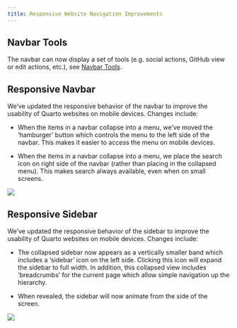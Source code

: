 ```yaml
---
title: Responsive Website Navigation Improvements
---
```


## Navbar Tools

The navbar can now display a set of tools (e.g. social actions, GitHub view or edit actions, etc.), see [Navbar Tools](/docs/websites/website-navigation.qmd#navbar-tools).

## Responsive Navbar

We've updated the responsive behavior of the navbar to improve the usability of Quarto websites on mobile devices. Changes include:

-   When the items in a navbar collapse into a menu, we've moved the 'hamburger' button which controls the menu to the left side of the navbar. This makes it easier to access the menu on mobile devices.

-   When the items in a navbar collapse into a menu, we place the search icon on right side of the navbar (rather than placing in the collapsed menu). This makes search always available, even when on small screens.

![](images/top-nav.png){.border fig-alt="The top section of a mobile sized Quarto navbar." fig-align="center"}

## Responsive Sidebar

We've updated the responsive behavior of the sidebar to improve the usability of Quarto websites on mobile devices. Changes include:

-   The collapsed sidebar now appears as a vertically smaller band which includes a 'sidebar' icon on the left side. Clicking this icon will expand the sidebar to full width. In addition, this collapsed view includes 'breadcrumbs' for the current page which allow simple navigation up the hierarchy.

-   When revealed, the sidebar will now animate from the side of the screen.

![](images/top-nav-open.png){.border fig-alt="The top section of a mobile sized Quarto navbar with the sidebar fully opened, revealing a sidebar menu." fig-align="center"}
